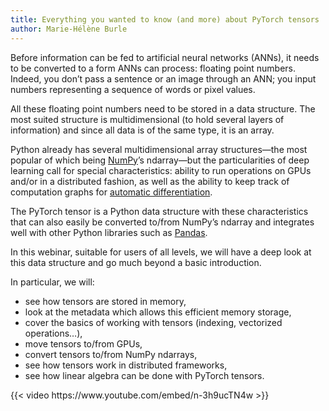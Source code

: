 ```yaml
---
title: Everything you wanted to know (and more) about PyTorch tensors
author: Marie-Hélène Burle
---
```


:::{.def}

Before information can be fed to artificial neural networks (ANNs), it needs to be converted to a form ANNs can process: floating point numbers. Indeed, you don't pass a sentence or an image through an ANN; you input numbers representing a sequence of words or pixel values.

All these floating point numbers need to be stored in a data structure. The most suited structure is multidimensional (to hold several layers of information) and since all data is of the same type, it is an array.

Python already has several multidimensional array structures—the most popular of which being [NumPy](https://numpy.org/)'s ndarray—but the particularities of deep learning call for special characteristics: ability to run operations on GPUs and/or in a distributed fashion, as well as the ability to keep track of computation graphs for [automatic differentiation](https://en.wikipedia.org/wiki/Automatic_differentiation).

The PyTorch tensor is a Python data structure with these characteristics that can also easily be converted to/from NumPy's ndarray and integrates well with other Python libraries such as [Pandas](https://pandas.pydata.org/).

In this webinar, suitable for users of all levels, we will have a deep look at this data structure and go much beyond a basic introduction.

In particular, we will:

- see how tensors are stored in memory,
- look at the metadata which allows this efficient memory storage,
- cover the basics of working with tensors (indexing, vectorized operations...),
- move tensors to/from GPUs,
- convert tensors to/from NumPy ndarrays,
- see how tensors work in distributed frameworks,
- see how linear algebra can be done with PyTorch tensors.

:::

{{< video https://www.youtube.com/embed/n-3h9ucTN4w >}}

<!-- <br> -->
<!-- <script src="https://giscus.app/client.js" -->
<!-- data-repo="WestDRI/arc-training" -->
<!-- data-repo-id="R_kgDOIk69QA" -->
<!-- data-category-id="DIC_kwDOIk69QM4CS9oA" -->
<!-- data-mapping="url" -->
<!-- data-strict="1" -->
<!-- data-reactions-enabled="0" -->
<!-- data-emit-metadata="0" -->
<!-- data-input-position="bottom" -->
<!-- data-theme="preferred_color_scheme" -->
<!-- data-lang="en" -->
<!-- crossorigin="anonymous" -->
<!-- async> -->
<!-- </script> -->
